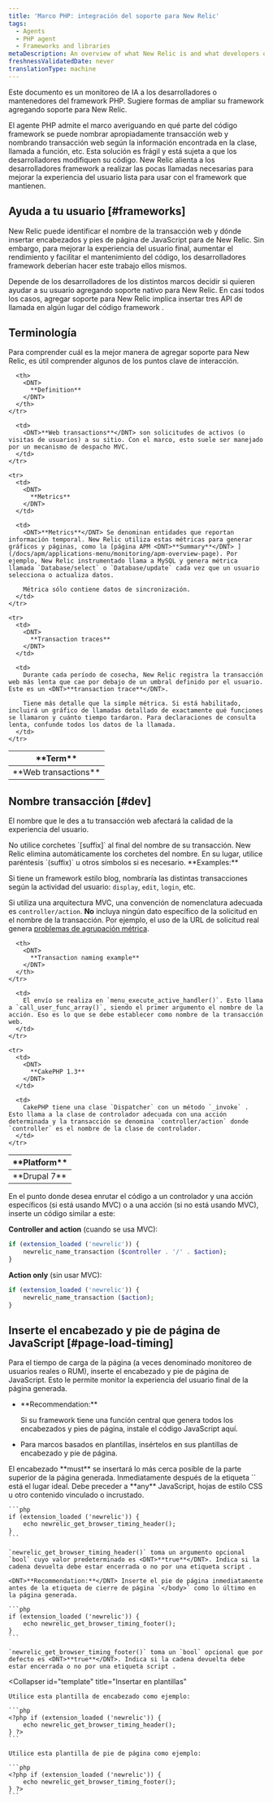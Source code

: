 ```yaml
---
title: 'Marco PHP: integración del soporte para New Relic'
tags:
  - Agents
  - PHP agent
  - Frameworks and libraries
metaDescription: An overview of what New Relic is and what developers or maintainers of PHP frameworks need to do in order to integrate support for New Relic.
freshnessValidatedDate: never
translationType: machine
---
```


Este documento es un monitoreo de IA a los desarrolladores o mantenedores del framework PHP. Sugiere formas de ampliar su framework agregando soporte para New Relic.

El agente PHP admite el marco averiguando en qué parte del código framework se puede nombrar apropiadamente transacción web y nombrando transacción web según la información encontrada en la clase, llamada a función, etc. Esta solución es frágil y está sujeta a que los desarrolladores modifiquen su código. New Relic alienta a los desarrolladores framework a realizar las pocas llamadas necesarias para mejorar la experiencia del usuario lista para usar con el framework que mantienen.

## Ayuda a tu usuario [#frameworks]

New Relic puede identificar el nombre de la transacción web y dónde insertar encabezados y pies de página de JavaScript para <InlinePopover type="browser"/>de New Relic. Sin embargo, para mejorar la experiencia del usuario final, aumentar el rendimiento y facilitar el mantenimiento del código, los desarrolladores framework deberían hacer este trabajo ellos mismos.

Depende de los desarrolladores de los distintos marcos decidir si quieren ayudar a su usuario agregando soporte nativo para New Relic. En casi todos los casos, agregar soporte para New Relic implica insertar tres API de llamada en algún lugar del código framework .

## Terminología

Para comprender cuál es la mejor manera de agregar soporte para New Relic, es útil comprender algunos de los puntos clave de interacción.

<table>
  <thead>
    <tr>
      <th width={150}>
        <DNT>
          **Term**
        </DNT>
      </th>

      <th>
        <DNT>
          **Definition**
        </DNT>
      </th>
    </tr>
  </thead>

  <tbody>
    <tr>
      <td>
        <DNT>
          **Web transactions**
        </DNT>
      </td>

      <td>
        <DNT>**Web transactions**</DNT> son solicitudes de activos (o visitas de usuarios) a su sitio. Con el marco, esto suele ser manejado por un mecanismo de despacho MVC.
      </td>
    </tr>

    <tr>
      <td>
        <DNT>
          **Metrics**
        </DNT>
      </td>

      <td>
        <DNT>**Metrics**</DNT> Se denominan entidades que reportan información temporal. New Relic utiliza estas métricas para generar gráficos y páginas, como la [página APM <DNT>**Summary**</DNT> ](/docs/apm/applications-menu/monitoring/apm-overview-page). Por ejemplo, New Relic instrumentado llama a MySQL y genera métrica llamada `Database/select` o `Database/update` cada vez que un usuario selecciona o actualiza datos.

        Métrica sólo contiene datos de sincronización.
      </td>
    </tr>

    <tr>
      <td>
        <DNT>
          **Transaction traces**
        </DNT>
      </td>

      <td>
        Durante cada período de cosecha, New Relic registra la transacción web más lenta que cae por debajo de un umbral definido por el usuario. Este es un <DNT>**transaction trace**</DNT>.

        Tiene más detalle que la simple métrica. Si está habilitado, incluirá un gráfico de llamadas detallado de exactamente qué funciones se llamaron y cuánto tiempo tardaron. Para declaraciones de consulta lenta, confunde todos los datos de la llamada.
      </td>
    </tr>
  </tbody>
</table>

## Nombre transacción [#dev]

El nombre que le des a tu transacción web afectará la calidad de la experiencia del usuario.

<Callout variant="important">
  No utilice corchetes `[suffix]` al final del nombre de su transacción. New Relic elimina automáticamente los corchetes del nombre. En su lugar, utilice paréntesis `(suffix)` u otros símbolos si es necesario.
</Callout>

<DNT>
  **Examples:**
</DNT>

Si tiene un framework estilo blog, nombraría las distintas transacciones según la actividad del usuario: `display`, `edit`, `login`, etc.

Si utiliza una arquitectura MVC, una convención de nomenclatura adecuada es `controller/action`. **No** incluya ningún dato específico de la solicitud en el nombre de la transacción. Por ejemplo, el uso de la URL de solicitud real genera [problemas de agrupación métrica](/docs/features/metric-grouping-issues).

<table>
  <thead>
    <tr>
      <th width={150}>
        <DNT>
          **Platform**
        </DNT>
      </th>

      <th>
        <DNT>
          **Transaction naming example**
        </DNT>
      </th>
    </tr>
  </thead>

  <tbody>
    <tr>
      <td>
        <DNT>
          **Drupal 7**
        </DNT>
      </td>

      <td>
        El envío se realiza en `menu_execute_active_handler()`. Esto llama a `call_user_func_array()`, siendo el primer argumento el nombre de la acción. Eso es lo que se debe establecer como nombre de la transacción web.
      </td>
    </tr>

    <tr>
      <td>
        <DNT>
          **CakePHP 1.3**
        </DNT>
      </td>

      <td>
        CakePHP tiene una clase `Dispatcher` con un método `_invoke` . Esto llama a la clase de controlador adecuada con una acción determinada y la transacción se denomina `controller/action` donde `controller` es el nombre de la clase de controlador.
      </td>
    </tr>
  </tbody>
</table>

En el punto donde desea enrutar el código a un controlador y una acción específicos (si está usando MVC) o a una acción (si no está usando MVC), inserte un código similar a este:

<DNT>**Controller and action**</DNT> (cuando se usa MVC):

```php
if (extension_loaded ('newrelic')) {
    newrelic_name_transaction ($controller . '/' . $action);
}
```

<DNT>**Action only**</DNT> (sin usar MVC):

```php
if (extension_loaded ('newrelic')) {
    newrelic_name_transaction ($action);
}
```

## Inserte el encabezado y pie de página de JavaScript [#page-load-timing]

Para el tiempo de carga de la página (a veces denominado monitoreo de usuarios reales o RUM), inserte el encabezado y pie de página de JavaScript. Esto le permite monitor la experiencia del usuario final de la página generada.

* <DNT>
    **Recommendation:**
  </DNT>

  Si su framework tiene una función central que genera todos los encabezados y pies de página, instale el código JavaScript aquí.

* Para marcos basados en plantillas, insértelos en sus plantillas de encabezado y pie de página.

<CollapserGroup>
  <Collapser
    id="page-generator"
    title="Insertar en una función de generador de página"
  >
    El encabezado <DNT>**must**</DNT> se insertará lo más cerca posible de la parte superior de la página generada. Inmediatamente después de la etiqueta `<meta http-equiv....>` está el lugar ideal. Debe preceder a <DNT>**any**</DNT> JavaScript, hojas de estilo CSS u otro contenido vinculado o incrustado.

    ```php
    if (extension_loaded ('newrelic')) {
        echo newrelic_get_browser_timing_header();
    }
    ```

    `newrelic_get_browser_timing_header()` toma un argumento opcional `bool` cuyo valor predeterminado es <DNT>**true**</DNT>. Indica si la cadena devuelta debe estar encerrada o no por una etiqueta script .

    <DNT>**Recommendation:**</DNT> Inserte el pie de página inmediatamente antes de la etiqueta de cierre de página `</body>` como lo último en la página generada.

    ```php
    if (extension_loaded ('newrelic')) {
        echo newrelic_get_browser_timing_footer();
    }
    ```

    `newrelic_get_browser_timing_footer()` toma un `bool` opcional que por defecto es <DNT>**true**</DNT>. Indica si la cadena devuelta debe estar encerrada o no por una etiqueta script .
  </Collapser>

  <Collapser
    id="template"
    title="Insertar en plantillas"
  >
    Utilice esta plantilla de encabezado como ejemplo:

    ```php
    <?php if (extension_loaded ('newrelic')) {
        echo newrelic_get_browser_timing_header();
    } ?>
    ```

    Utilice esta plantilla de pie de página como ejemplo:

    ```php
    <?php if (extension_loaded ('newrelic')) {
        echo newrelic_get_browser_timing_footer();
    } ?>
    ```
  </Collapser>
</CollapserGroup>
